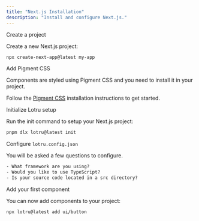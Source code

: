 ```yaml
---
title: "Next.js Installation"
description: "Install and configure Next.js."
---
```


<Steps>

<Step>Create a project</Step>

Create a new Next.js project:

```bash
npx create-next-app@latest my-app
```

<Step>Add Pigment CSS</Step>

Components are styled using Pigment CSS and you need to install it in your project.

Follow the [Pigment CSS](https://github.com/mui/pigment-css?tab=readme-ov-file#manual-installation-1) installation instructions to get started.

<Step>Initialize Lotru setup</Step>

Run the init command to setup your Next.js project:

```bash
pnpm dlx lotru@latest init
```

<Step>Configure `lotru.config.json`</Step>

You will be asked a few questions to configure.

```txt
- What framework are you using?
- Would you like to use TypeScript?
- Is your source code located in a src directory?
```

<Step>Add your first component</Step>

You can now add components to your project:

```bash
npx lotru@latest add ui/button
```

</Steps>
